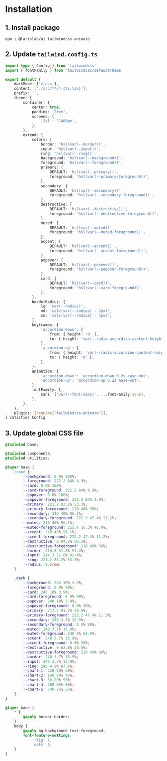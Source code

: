 # Installation

## 1. Install package

```
npm i @larislab/ui tailwindcss-animate
```

## 2. Update `tailwind.config.ts`

```ts
import type { Config } from 'tailwindcss'
import { fontFamily } from 'tailwindcss/defaultTheme'

export default {
    darkMode: ['class'],
    content: ['./src/**/*.{ts,tsx}'],
    prefix: '',
    theme: {
        container: {
            center: true,
            padding: '2rem',
            screens: {
                '2xl': '1400px',
            },
        },
        extend: {
            colors: {
                border: 'hsl(var(--border))',
                input: 'hsl(var(--input))',
                ring: 'hsl(var(--ring))',
                background: 'hsl(var(--background))',
                foreground: 'hsl(var(--foreground))',
                primary: {
                    DEFAULT: 'hsl(var(--primary))',
                    foreground: 'hsl(var(--primary-foreground))',
                },
                secondary: {
                    DEFAULT: 'hsl(var(--secondary))',
                    foreground: 'hsl(var(--secondary-foreground))',
                },
                destructive: {
                    DEFAULT: 'hsl(var(--destructive))',
                    foreground: 'hsl(var(--destructive-foreground))',
                },
                muted: {
                    DEFAULT: 'hsl(var(--muted))',
                    foreground: 'hsl(var(--muted-foreground))',
                },
                accent: {
                    DEFAULT: 'hsl(var(--accent))',
                    foreground: 'hsl(var(--accent-foreground))',
                },
                popover: {
                    DEFAULT: 'hsl(var(--popover))',
                    foreground: 'hsl(var(--popover-foreground))',
                },
                card: {
                    DEFAULT: 'hsl(var(--card))',
                    foreground: 'hsl(var(--card-foreground))',
                },
            },
            borderRadius: {
                lg: 'var(--radius)',
                md: 'calc(var(--radius) - 2px)',
                sm: 'calc(var(--radius) - 4px)',
            },
            keyframes: {
                'accordion-down': {
                    from: { height: '0' },
                    to: { height: 'var(--radix-accordion-content-height)' },
                },
                'accordion-up': {
                    from: { height: 'var(--radix-accordion-content-height)' },
                    to: { height: '0' },
                },
            },
            animation: {
                'accordion-down': 'accordion-down 0.2s ease-out',
                'accordion-up': 'accordion-up 0.2s ease-out',
            },
            fontFamily: {
                sans: ['var(--font-sans)', ...fontFamily.sans],
            },
        },
    },
    plugins: [require('tailwindcss-animate')],
} satisfies Config
```

## 3. Update global CSS file

```css
@tailwind base;

@tailwind components;
@tailwind utilities;

@layer base {
    :root {
        --background: 0 0% 100%;
        --foreground: 222.2 84% 4.9%;
        --card: 0 0% 100%;
        --card-foreground: 222.2 84% 4.9%;
        --popover: 0 0% 100%;
        --popover-foreground: 222.2 84% 4.9%;
        --primary: 221.2 83.2% 53.3%;
        --primary-foreground: 210 40% 98%;
        --secondary: 210 40% 96.1%;
        --secondary-foreground: 222.2 47.4% 11.2%;
        --muted: 210 40% 96.1%;
        --muted-foreground: 215.4 16.3% 46.9%;
        --accent: 210 40% 96.1%;
        --accent-foreground: 222.2 47.4% 11.2%;
        --destructive: 0 84.2% 60.2%;
        --destructive-foreground: 210 40% 98%;
        --border: 214.3 31.8% 91.4%;
        --input: 214.3 31.8% 91.4%;
        --ring: 221.2 83.2% 53.3%;
        --radius: 0.5rem;
    }

    .dark {
        --background: 240 10% 3.9%;
        --foreground: 0 0% 98%;
        --card: 240 10% 3.9%;
        --card-foreground: 0 0% 98%;
        --popover: 240 10% 3.9%;
        --popover-foreground: 0 0% 98%;
        --primary: 217.2 91.2% 59.8%;
        --primary-foreground: 222.2 47.4% 11.2%;
        --secondary: 240 3.7% 15.9%;
        --secondary-foreground: 0 0% 98%;
        --muted: 240 3.7% 15.9%;
        --muted-foreground: 240 5% 64.9%;
        --accent: 240 3.7% 15.9%;
        --accent-foreground: 0 0% 98%;
        --destructive: 0 62.8% 30.6%;
        --destructive-foreground: 210 40% 98%;
        --border: 240 3.7% 15.9%;
        --input: 240 3.7% 15.9%;
        --ring: 240 4.9% 83.9%;
        --chart-1: 220 70% 50%;
        --chart-2: 160 60% 45%;
        --chart-3: 30 80% 55%;
        --chart-4: 280 65% 60%;
        --chart-5: 340 75% 55%;
    }
}

@layer base {
    * {
        @apply border-border;
    }
    body {
        @apply bg-background text-foreground;
        font-feature-settings:
            'rlig' 1,
            'calt' 1;
    }
}
```
